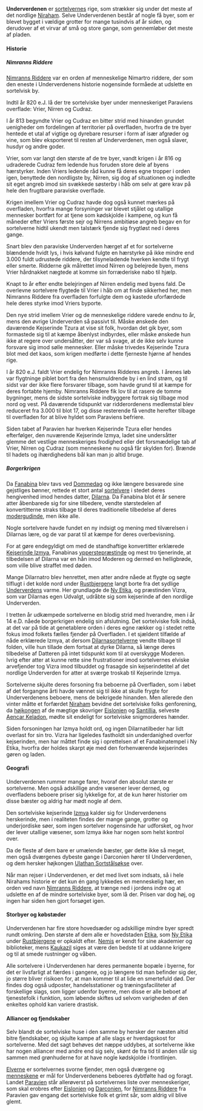 {{title:Underverdenen}}
{{author:Laura Holmegaard}}
{{timestamp:2015-05-08T10:01:08Z}}
{{copyright:Underverdenen}}
'''Underverdenen''' er [[sortelver|sortelvernes]] rige, som strækker sig under det meste af det nordlige [[Niraham]]. Selve Underverdenen består af nogle få byer, som er blevet bygget i vældige grotter for mange tusindvis af år siden, og derudover af et virvar af små og store gange, som gennemløber det meste af pladen.

====Historie====
=====Nimranns Riddere=====
[[Nimranns Riddere]] var en orden af menneskelige Nimartro riddere, der som den eneste i Underverdenens historie nogensinde formåede at udslette en sortelvisk by.

Indtil år 820 e.J. lå der tre sortelviske byer under menneskeriget Paraviens overflade: Vrier, Nírren og Cudraz.

I år 813 begyndte Vrier og Cudraz en bitter strid med hinanden grundet uenigheder om fordelingen af territorier på overfladen, hvorfra de tre byer hentede et utal af vigtige og dyrebare resurser i form af især afgrøder og vine, som blev eksporteret til resten af Underverdenen, men også slaver, husdyr og andre goder.

Vrier, som var langt den største af de tre byer, vandt krigen i år 816 og udraderede Cudraz fem ledende hus foruden store dele af byens hærstyrker. Inden Vriers ledende råd kunne få deres egne tropper i orden igen, benyttede den nordligste by, Nírren, sig dog af situationen og indledte sit eget angreb imod sin svækkede søsterby i håb om selv at gøre krav på hele den frugtbare paraviske overflade.

Krigen imellem Vrier og Cudraz havde dog også kunnet mærkes på overfladen, hvorfra mange forsyninger var blevet stjålet og utallige mennesker bortført for at tjene som kødskjolde i kampene, og kun få måneder efter Vriers første sejr og Nírrens ambitiøse angreb begav en for sortelverne hidtil ukendt men talstærk fjende sig frygtløst ned i deres gange.

Snart blev den paraviske Underverden hærget af et for sortelverne blændende hvidt lys, i hvis kølvand fulgte en hærstyrke på ikke mindre end 3.000 fuldt udrustede riddere, der tilsyneladende hverken kendte til frygt eller smerte. Ridderne gik målrettet imod Nírren og belejrede byen, mens Vrier hårdnakket nægtede at komme sin forræderiske nabo til hjælp.

Knapt to år efter endte belejringen af Nírren endelig med byens fald. De overlevne sortelvere flygtede til Vrier i håb om at finde sikkerhed her, men Nimranns Riddere fra overfladen forfulgte dem og kastede uforfærdede hele deres styrke imod Vriers byporte.

Den nye strid imellem Vrier og de menneskelige riddere varede endnu to år, mens den øvrige Underverden så passivt til. Måske ønskede den daværende Kejserinde Tzura at vise sit folk, hvordan det gik byer, som formastede sig til at kæmpe åbenlyst indbyrdes, eller måske ønskede hun ikke at regere over undersåtter, der var så svage, at de ikke selv kunne forsvare sig imod sølle mennesker. Eller måske trivedes Kejserinde Tzura blot med det kaos, som krigen medførte i dette fjerneste hjørne af hendes rige.

I år 820 e.J. faldt Vrier endelig for Nimranns Ridderes angreb. I årenes løb var flygtninge piblet bort fra den hensmuldrende by i en lind strøm, og til sidst var der ikke flere forsvarer tilbage, som havde grund til at kæmpe for deres fortabte hjemby. Nimranns Riddere fik lov til at rasere de tomme bygninger, mens de sidste sortelviske indbyggere fortrak sig tilbage mod nord og vest. På daværende tidspunkt var ridderordenens medlemstal blev reduceret fra 3.000 til blot 17, og disse resterende få vendte herefter tilbage til overfladen for at blive hyldet som Paraviens befriere.

Siden tabet af Paravien har hverken Kejserinde Tzura eller hendes efterfølger, den nuværende Kejserinde Izmya, ladet sine undersåtter glemme det vestlige menneskeriges frodighed eller det forsmædelige tab af Vrier, Nírren og Cudraz (som menneskene nu også får skylden for). Brænde til hadets og ihærdighedens bål kan man jo altid bruge.

=====Borgerkrigen=====
Da [[Fanabina]] blev tavs ved [[Dommedag]] og ikke længere besvarede sine gejstliges bønner, rettede et stort antal [[sortelver|sortelvere]] i stedet deres hengivenhed imod hendes datter, [[Dilarna]]. Da Fanabina blot ét år senere atter åbenbarede sig for sine tilbedere, vendte størstedelen af konvertitterne straks tilbage til deres traditionelle tilbedelse af deres [[den Sorte Moder|modergudinde]], men ikke alle.

Nogle sortelvere havde fundet en ny indsigt og mening med tilværelsen i Dilarnas lære, og de var parat til at kæmpe for deres overbevisning.

For at gøre endegyldigt om med de standhaftige konvertitter erklærede [[Kejserinde Izmya]], Fanabinas [[ypperstepræstinde]] og mest tro tjenerinde, at tilbedelsen af Dilarna var en hån imod Moderen og dermed en helligbrøde, som ville blive straffet med døden.

Mange Dilarnatro blev henrettet, men atter andre nåede at flygte og søgte tilflugt i det kolde nord under [[Rustbjergene]] langt borte fra det sydlige [[Underverdenen|Underverdens]] varme. Her grundlagde de [[Ny Etika]], og præstinden Vizra, som var Dilarnas egen Udvalgt, udråbte sig som kejserinde af den nordlige Underverden.

I tretten år udkæmpede sortelverne en blodig strid med hverandre, men i år 14 e.D. nåede borgerkrigen endelig sin afslutning. Det sortelviske folk indså, at det var på tide at genetablere orden i deres egne rækker og i stedet rette fokus imod folkets fælles fjender på Overfladen. I et sjældent tilfælde af nåde erklærede Izmya, at dersom [[Dilarnasortelver|Dilarnasortelverne]] vendte tilbage til folden, ville hun tillade dem fortsat at dyrke Dilarna, så længe deres tilbedelse af Datteren på intet tidspunkt kom til at overskygge Moderen. Ivrig efter atter at kunne rette sine frustrationer imod sortelvernes elviske arvefjender tog Vizra imod tilbuddet og frasagde sin kejserindetitel af det nordlige Underverden for atter at sværge troskab til Kejserinde Izmya.

Sortelverne skjulte deres forsoning fra beboerne på Overfladen, som i løbet af det forgangne årti havde vænnet sig til ikke at skulle frygte for Underverdenens beboere, mens de bekrigede hinanden. Men allerede den vinter måtte et forfærdet [[Niraham]] bevidne det sortelviske folks genforening, da [[højkonge|højkongen]] af de mægtige skovriger [[Eislonien]] og [[Santillia]], selveste [[Aencar Keladon]], mødte sit endeligt for sortelviske snigmorderes hænder.

Siden forsoningen har Izmya holdt ord, og ingen Dilarnatilbeder har lidt overlast for sin tro. Vizra har ligeledes fastholdt sin underdanighed overfor kejserinden, men har måttet finde sig i oprettelsen af et Fanabinatempel i Ny Etika, hvorfra der holdes skarpt øje med den forhenværende kejserindes gøren og laden.

====Geografi====
Underverdenen rummer mange farer, hvoraf den absolut største er sortelverne. Men også adskillige andre væsener lever derned, og overfladens beboere priser sig lykkelige for, at de kun hører historier om disse bæster og aldrig har mødt nogle af dem.

Den sortelviske kejserinde [[Izmya]] kalder sig for Underverdenens herskerinde, men i realiteten findes der mange gange, grotter og underjordiske søer, som ingen sortelver nogensinde har udforsket, og hvor der lever utallige væsener, som Izmya ikke har nogen som helst kontrol over.

Da de fleste af dem bare er umælende bæster, gør dette ikke så meget, men også dværgenes dybeste gange i Darconien hører til Underverdenen, og dem hersker højkongen [[Ulathan Sortstålsøkse]] over.

Når man rejser i Underverdenen, er det med livet som indsats, så i hele Nirahams historie er det kun én gang lykkedes en menneskelig hær, en orden ved navn [[Nimranns Riddere]], at trænge ned i jordens indre og at udslette en af de mindre sortelviske byer, som lå der. Prisen var dog høj, og ingen har siden hen gjort forsøget igen.

====Storbyer og købstæder====
Underverdenen har fire store hovedsæder og adskillige mindre byer spredt rundt omkring. Den største af dem alle er hovedstaden [[Etika]], som [[Ny Etika]] under [[Rustbjergene]] er opkaldt efter. [[Nemis]] er kendt for sine akademier og biblioteker, mens [[Kaukazil]] siges at være den bedste til at uddanne krigere og til at smede rustninger og våben.

Alle sortelvere i Underverdenen har deres permanente bopæle i byerne, for det er livsfarligt at færdes i gangene, og jo længere tid man befinder sig der, jo større bliver risikoen for, at man kommer til at lide en smertefuld død. Der findes dog også udposter, handelsstationer og træningsfaciliteter af forskellige slags, som ligger udenfor byerne, men disse er alle beboet af tjenestefolk i funktion, som løbende skiftes ud selvom varigheden af den enkeltes ophold kan variere drastisk.  

====Alliancer og fjendskaber====
Selv blandt de sortelviske huse i den samme by hersker der næsten altid bitre fjendskaber, og skjulte kampe af alle slags er hverdagskost for sortelverne. Med det sagt behøves det næppe uddybes, at sortelverne ikke har nogen alliancer med andre end sig selv, skønt de fra tid til anden slår sig sammen med grønhuderne for at have nogle kødskjolde i frontlinjen.

[[Elver|Elverne]] er sortelvernes svorne fjender, men også dværgene og [[menneske|menneskene]] er mål for Underverdenens beboeres dybtfølte had og foragt. Landet [[Paravien]] står allerøverst på sortelvernes liste over menneskeriger, som skal erobres efter [[Eislonien]] og [[Darconien]], for [[Nimranns Riddere]] fra Paravien gav engang det sortelviske folk et grimt sår, som aldrig vil blive glemt.